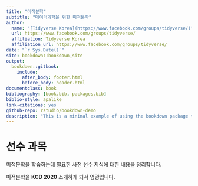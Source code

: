 ```yaml
--- 
title: "미적분학"
subtitle: "데이터과학을 위한 미적분학"
author:
  name: "[Tidyverse Korea](https://www.facebook.com/groups/tidyverse/)"
  url: https://www.facebook.com/groups/tidyverse/
  affiliation: Tidyverse Korea
  affiliation_url: https://www.facebook.com/groups/tidyverse/
date: "`r Sys.Date()`"
site: bookdown::bookdown_site
output: 
  bookdown::gitbook:
    include:
      after_body: footer.html
      before_body: header.html
documentclass: book
bibliography: [book.bib, packages.bib]
biblio-style: apalike
link-citations: yes
github-repo: rstudio/bookdown-demo
description: "This is a minimal example of using the bookdown package to write a book. The output format for this example is bookdown::gitbook."
---
```


# 선수 과목 {-#prerequisites}

미적분학을 학습하는데 필요한 사전 선수 지식에 대한 내용을 정리합니다.

미적분학을 **KCD 2020** 소개하게 되서 영광입니다.
